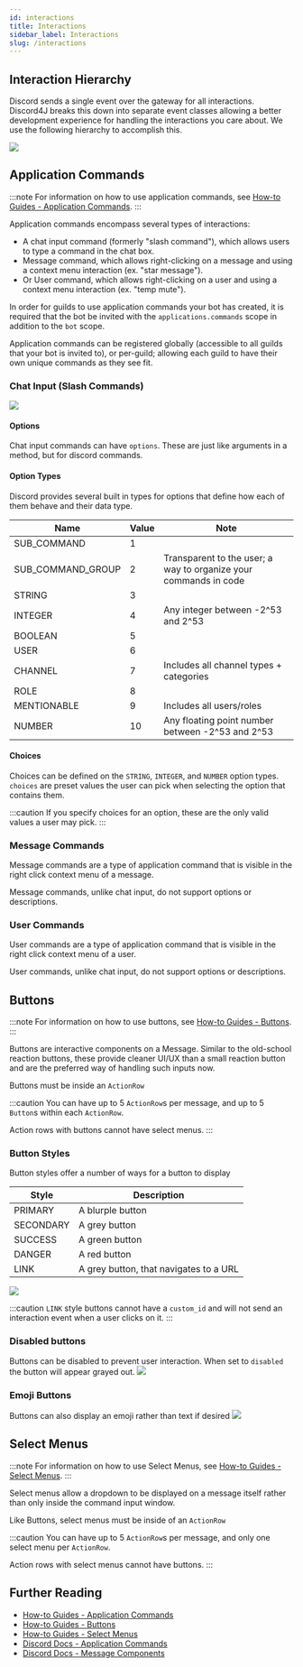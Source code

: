 ```yaml
---
id: interactions
title: Interactions
sidebar_label: Interactions
slug: /interactions
---
```


## Interaction Hierarchy

Discord sends a single event over the gateway for all interactions. Discord4J breaks this down into separate event classes allowing a better development experience for handling the interactions you care about. We use the following hierarchy to accomplish this.

<img src="/img/interactions/hierarchy.svg" />

## Application Commands

:::note
For information on how to use application commands, see [How-to Guides - Application Commands](/interactions/application-commands).
:::

Application commands encompass several types of interactions:
* A chat input command (formerly "slash command"), which allows users to type a command in the chat box.
* Message command, which allows right-clicking on a message and using a context menu interaction (ex. "star message").
* Or User command, which allows right-clicking on a user and using a context menu interaction (ex. "temp mute").

In order for guilds to use application commands your bot has created, it is required that the bot be invited with the `applications.commands` scope in addition to the `bot` scope.

Application commands can be registered globally (accessible to all guilds that your bot is invited to), or per-guild; allowing each guild to have their own unique commands as they see fit.


### Chat Input (Slash Commands)

<img src="/img/interactions/chat-command-reply.png" />

#### Options
Chat input commands can have `options`. These are just like arguments in a method, but for discord commands.

#### Option Types
Discord provides several built in types for options that define how each of them behave and their data type.

| Name              | Value | Note                                                             |
|-------------------|-------|------------------------------------------------------------------|
| SUB_COMMAND       | 1     |                                                                  |
| SUB_COMMAND_GROUP | 2     | Transparent to the user; a way to organize your commands in code |
| STRING            | 3     |                                                                  |
| INTEGER           | 4     | Any integer between -2^53 and 2^53                               |
| BOOLEAN           | 5     |                                                                  |
| USER              | 6     |                                                                  |
| CHANNEL           | 7     | Includes all channel types + categories                          |
| ROLE              | 8     |                                                                  |
| MENTIONABLE       | 9     | Includes all users/roles                                         |
| NUMBER            | 10    | Any floating point number between -2^53 and 2^53                 |

#### Choices

Choices can be defined on the `STRING`, `INTEGER`, and `NUMBER` option types. `choices` are preset values the user can pick when selecting the option that contains them.

:::caution
If you specify choices for an option, these are the only valid values a user may pick.
:::

### Message Commands

Message commands are a type of application command that is visible in the right click context menu of a message.

Message commands, unlike chat input, do not support options or descriptions.

### User Commands

User commands are a type of application command that is visible in the right click context menu of a user.

User commands, unlike chat input, do not support options or descriptions.

## Buttons

:::note
For information on how to use buttons, see [How-to Guides - Buttons](/interactions/buttons).
:::

Buttons are interactive components on a Message. Similar to the old-school reaction buttons, these provide cleaner UI/UX than a small reaction button and are the preferred way of handling such inputs now.

Buttons must be inside an `ActionRow`

:::caution
You can have up to 5 `ActionRow`s per message, and up to 5 `Button`s within each `ActionRow`.

Action rows with buttons cannot have select menus.
:::

### Button Styles

Button styles offer a number of ways for a button to display

| Style     | Description                            |
|-----------|----------------------------------------|
| PRIMARY   | A blurple button                       |
| SECONDARY | A grey button                          |
| SUCCESS   | A green button                         |
| DANGER    | A red button                           |
| LINK      | A grey button, that navigates to a URL |

<img src="/img/interactions/button-styles.png" />

:::caution
`LINK` style buttons cannot have a `custom_id` and will not send an interaction event when a user clicks on it.
:::

### Disabled buttons

Buttons can be disabled to prevent user interaction. When set to `disabled` the button will appear grayed out.
<img src="/img/interactions/disabled-button.png" />

### Emoji Buttons

Buttons can also display an emoji rather than text if desired
<img src="/img/interactions/emoji-button.png" />

## Select Menus

:::note
For information on how to use Select Menus, see [How-to Guides - Select Menus](/interactions/select-menus).
:::

Select menus allow a dropdown to be displayed on a message itself rather than only inside the command input window.

Like Buttons, select menus must be inside of an `ActionRow`

:::caution
You can have up to 5 `ActionRow`s per message, and only one select menu per `ActionRow`.

Action rows with select menus cannot have buttons.
:::


## Further Reading
* [How-to Guides - Application Commands](/interactions/application-commands)
* [How-to Guides - Buttons](/interactions/buttons)
* [How-to Guides - Select Menus](/interactions/select-menus)
* [Discord Docs - Application Commands](https://discord.com/developers/docs/interactions/application-commands)
* [Discord Docs - Message Components](https://discord.com/developers/docs/interactions/message-components)
